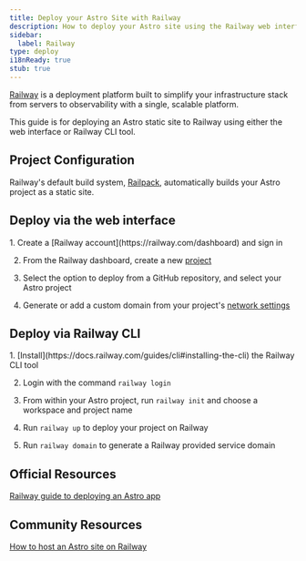 ```yaml
---
title: Deploy your Astro Site with Railway
description: How to deploy your Astro site using the Railway web interface.
sidebar:
  label: Railway
type: deploy
i18nReady: true
stub: true
---
```



[Railway](https://railway.com) is a deployment platform built to simplify your infrastructure stack from servers to observability with a single, scalable platform.

This guide is for deploying an Astro static site to Railway using either the web interface or Railway CLI tool.

## Project Configuration

Railway's default build system, [Railpack](https://docs.railway.com/reference/railpack), automatically builds your Astro project as a static site.

## Deploy via the web interface

<Steps>
  1. Create a [Railway account](https://railway.com/dashboard) and sign in

  2. From the Railway dashboard, create a new [project](https://docs.railway.com/guides/projects)
  
  3. Select the option to deploy from a GitHub repository, and select your Astro project
  
  4. Generate or add a custom domain from your project's [network settings](https://docs.railway.com/guides/public-networking#railway-provided-domain) 
</Steps>

## Deploy via Railway CLI

<Steps>
  1. [Install](https://docs.railway.com/guides/cli#installing-the-cli) the Railway CLI tool

  2. Login with the command `railway login`
  
  3. From within your Astro project, run `railway init` and choose a workspace and project name
  
  4. Run `railway up` to deploy your project on Railway
  
  5. Run `railway domain` to generate a Railway provided service domain
</Steps>


## Official Resources 

[Railway guide to deploying an Astro app](https://docs.railway.com/guides/astro)

## Community Resources 

[How to host an Astro site on Railway](https://jacksmith.xyz/blog/how-to-host-astro-site-on-railway)
